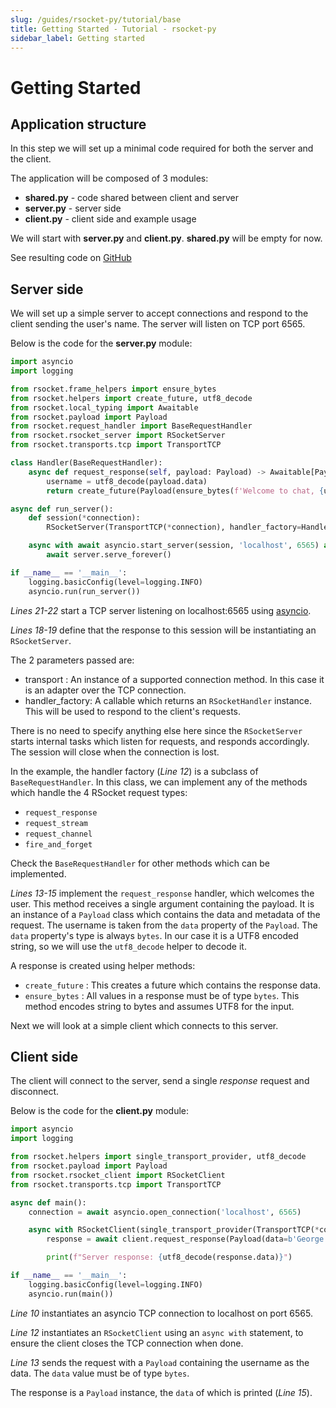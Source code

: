 ```yaml
---
slug: /guides/rsocket-py/tutorial/base
title: Getting Started - Tutorial - rsocket-py
sidebar_label: Getting started
---
```


# Getting Started

## Application structure

In this step we will set up a minimal code required for both the server and the client.

The application will be composed of 3 modules:
- <b>shared.py</b> - code shared between client and server
- <b>server.py</b> - server side
- <b>client.py</b> - client side and example usage

We will start with <b>server.py</b> and <b>client.py</b>. <b>shared.py</b> will be empty for now.

See resulting code on [GitHub](https://github.com/rsocket/rsocket-py/tree/master/examples/tutorial/step0)

## Server side

We will set up a simple server to accept connections and respond to the client sending the user's name.
The server will listen on TCP port 6565.

Below is the code for the <b>server.py</b> module:

```py
import asyncio
import logging

from rsocket.frame_helpers import ensure_bytes
from rsocket.helpers import create_future, utf8_decode
from rsocket.local_typing import Awaitable
from rsocket.payload import Payload
from rsocket.request_handler import BaseRequestHandler
from rsocket.rsocket_server import RSocketServer
from rsocket.transports.tcp import TransportTCP

class Handler(BaseRequestHandler):
    async def request_response(self, payload: Payload) -> Awaitable[Payload]:
        username = utf8_decode(payload.data)
        return create_future(Payload(ensure_bytes(f'Welcome to chat, {username}')))

async def run_server():
    def session(*connection):
        RSocketServer(TransportTCP(*connection), handler_factory=Handler)

    async with await asyncio.start_server(session, 'localhost', 6565) as server:
        await server.serve_forever()

if __name__ == '__main__':
    logging.basicConfig(level=logging.INFO)
    asyncio.run(run_server())
```

*Lines 21-22* start a TCP server listening on localhost:6565 using [asyncio](https://docs.python.org/3/library/asyncio-stream.html).

*Lines 18-19* define that the response to this session will be instantiating an `RSocketServer`.

The 2 parameters passed are:
- transport : An instance of a supported connection method. In this case it is an adapter over the TCP connection.
- handler_factory: A callable which returns an `RSocketHandler` instance. This will be used to respond to the client's requests.

There is no need to specify anything else here since the `RSocketServer` starts internal
tasks which listen for requests, and responds accordingly. The session will close when the connection is lost.

In the example, the handler factory (*Line 12*) is a subclass of `BaseRequestHandler`. In this class, we can implement any of the methods
which handle the 4 RSocket request types:
- `request_response`
- `request_stream`
- `request_channel`
- `fire_and_forget`

Check the `BaseRequestHandler` for other methods which can be implemented.

*Lines 13-15* implement the `request_response` handler, which welcomes the user. This method receives a single argument containing the payload.
It is an instance of a `Payload` class which contains the data and metadata of the request. The username is taken from the `data` property
of the `Payload`. The `data` property's type is always `bytes`. In our case it is a UTF8 encoded string, so we will use the `utf8_decode`
helper to decode it.

A response is created using helper methods:
- `create_future` : This creates a future which contains the response data.
- `ensure_bytes` : All values in a response must be of type `bytes`. This method encodes string to bytes and assumes UTF8 for the input.

Next we will look at a simple client which connects to this server.

## Client side

The client will connect to the server, send a single *response* request and disconnect.

Below is the code for the <b>client.py</b> module:

```py
import asyncio
import logging

from rsocket.helpers import single_transport_provider, utf8_decode
from rsocket.payload import Payload
from rsocket.rsocket_client import RSocketClient
from rsocket.transports.tcp import TransportTCP

async def main():
    connection = await asyncio.open_connection('localhost', 6565)

    async with RSocketClient(single_transport_provider(TransportTCP(*connection))) as client:
        response = await client.request_response(Payload(data=b'George'))

        print(f"Server response: {utf8_decode(response.data)}")

if __name__ == '__main__':
    logging.basicConfig(level=logging.INFO)
    asyncio.run(main())
```

*Line 10* instantiates an asyncio TCP connection to localhost on port 6565.

*Line 12* instantiates an `RSocketClient` using an `async with` statement, to ensure the client closes the TCP connection when done.

*Line 13* sends the request with a `Payload` containing the username as the data. The `data` value must be of type `bytes`.

The response is a `Payload` instance, the `data` of which is printed (*Line 15*).

